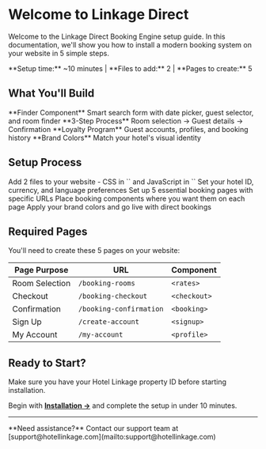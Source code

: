 # Welcome to Linkage Direct

Welcome to the Linkage Direct Booking Engine setup guide. In this documentation, we'll show you how to install a modern booking system on your website in 5 simple steps.

<Note>
**Setup time:** ~10 minutes | **Files to add:** 2 | **Pages to create:** 5
</Note>

## What You'll Build

<CardGroup cols={2}>
  <Card title="1. Book Bar" icon="calendar">
    **Finder Component**  
    Smart search form with date picker, guest selector, and room finder
  </Card>
  
  <Card title="2. Booking Flow" icon="building">
    **3-Step Process**  
    Room selection → Guest details → Confirmation
  </Card>
  
  <Card title="3. Member System" icon="user">
    **Loyalty Program**  
    Guest accounts, profiles, and booking history
  </Card>
  
  <Card title="4. Custom Styling" icon="palette">
    **Brand Colors**  
    Match your hotel's visual identity
  </Card>
</CardGroup>

## Setup Process

<Steps>
  <Step title="Installation">
    Add 2 files to your website - CSS in `<head>` and JavaScript in `<body>`
  </Step>
  
  <Step title="Configuration">
    Set your hotel ID, currency, and language preferences
  </Step>
  
  <Step title="Create Pages">
    Set up 5 essential booking pages with specific URLs
  </Step>
  
  <Step title="Add Components">
    Place booking components where you want them on each page
  </Step>
  
  <Step title="Customize & Launch">
    Apply your brand colors and go live with direct bookings
  </Step>
</Steps>

## Required Pages

You'll need to create these 5 pages on your website:

| Page Purpose | URL | Component |
|-------------|-----|-----------|
| Room Selection | `/booking-rooms` | `<rates>` |
| Checkout | `/booking-checkout` | `<checkout>` |
| Confirmation | `/booking-confirmation` | `<booking>` |
| Sign Up | `/create-account` | `<signup>` |
| My Account | `/my-account` | `<profile>` |

## Ready to Start?

<Warning>
Make sure you have your Hotel Linkage property ID before starting installation.
</Warning>

Begin with [**Installation →**](/installation) and complete the setup in under 10 minutes.

---

<Info>
**Need assistance?** Contact our support team at [support@hotellinkage.com](mailto:support@hotellinkage.com)
</Info>